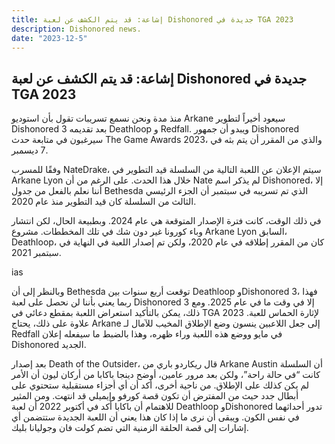 ```yaml
---
title: إشاعة: قد يتم الكشف عن لعبة Dishonored جديدة في TGA 2023
description: Dishonored news.
date: "2023-12-5"
---
```


## إشاعة: قد يتم الكشف عن لعبة Dishonored جديدة في TGA 2023

منذ مدة ونحن نسمع تسريبات تقول بأن استوديو Arkane سيعود أخيراً لتطوير Dishonored 3 بعد تقديمه Deathloop و Redfall. ويبدو أن جمهور Dishonored سيرغبون في متابعة حدث The Game Awards 2023، والذي من المقرر أن يتم بثه في 7 ديسمبر.

وفقًا للمسرب NateDrake، سيتم الإعلان عن اللعبة التالية من السلسلة قيد التطوير في Arkane Lyon خلال هذا الحدث. على الرغم من أن Nate لم يذكر اسم Dishonored، إلا أننا نعلم بالفعل من جدول Bethesda الذي تم تسريبه في سبتمبر أن الجزء الرئيسي الثالث من السلسلة كان قيد التطوير منذ عام 2020.

في ذلك الوقت، كانت فترة الإصدار المتوقعة هي عام 2024. وبطبيعة الحال، لكن انتشار وباء كورونا غير دون شك في تلك المخططات. مشروع Arkane Lyon السابق، Deathloop، كان من المقرر إطلاقه في عام 2020، ولكن تم إصدار اللعبة في النهاية في سبتمبر 2021.

ias

وبالنظر إلى أن Bethesda توقعت أربع سنوات بين Deathloop وDishonored 3، فهذا ربما يعني بأننا لن نحصل على لعبة Dishonored 3 إلا في وقت ما في عام 2025. ومع ذلك، يمكن بالتأكيد استعراض اللعبة بمقطع دعائي في TGA 2023 لإثارة الحماس للعبة. علاوة على ذلك، يحتاج Arkane إلى جعل اللاعبين ينسون وضع الإطلاق المخيب للآمال لـ Redfall في مايو ووضع هذه اللعبة وراء ظهره، وهذا بالضبط ما سيفعله إعلان Dishonored الجديد.

بعد إصدار Death of the Outsider، قال ريكاردو باري من Arkane Austin أن السلسلة كانت “في حالة راحة”، ولكن بعد مرور عامين، أوضح دينجا باكابا من أركان ليون أن الأمر لم يكن كذلك على الإطلاق. من ناحية أخرى، أكد أن أي أجزاء مستقبلية ستحتوي على أبطال جدد حيث من المفترض أن تكون قصة كورفو وإيميلي قد انتهت.
ومن المثير للاهتمام أن باكابا أكد في أكتوبر 2022 أن لعبة Deathloop وDishonored تدور أحداثهما في نفس الكون. ويبقى أن نرى ما إذا كان هذا يعني أن اللعبة الجديدة ستتضمن أي إشارات إلى قصة الحلقة الزمنية التي تضم كولت فان وجوليانا بليك.
